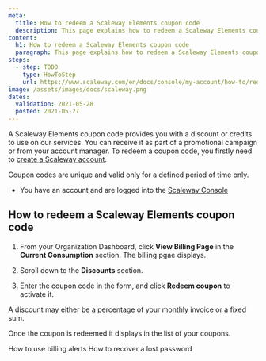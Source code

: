 ```yaml
---
meta:
  title: How to redeem a Scaleway Elements coupon code
  description: This page explains how to redeem a Scaleway Elements coupon code
content:
  h1: How to redeem a Scaleway Elements coupon code
  paragraph: This page explains how to redeem a Scaleway Elements coupon code
steps:
  - step: TODO
    type: HowToStep
    url: https://www.scaleway.com/en/docs/console/my-account/how-to/redeem-coupon-code
image: /assets/images/docs/scaleway.png
dates:
  validation: 2021-05-28
  posted: 2021-05-27
---
```


A Scaleway Elements coupon code provides you with a discount or credits to use on our services. You can receive it as part of a promotional campaign or from your account manager. To redeem a coupon code, you firstly need to [create a Scaleway account](/console/my-account/how-to/create-an-account).

Coupon codes are unique and valid only for a defined period of time only.

<Message type="requirement">

  - You have an account and are logged into the [Scaleway Console](https://console.scaleway.com) 

</Message>

## How to redeem a Scaleway Elements coupon code

1. From your Organization Dashboard, click **View Billing Page** in the **Current Consumption** section. The billing pgae displays.

  <Lightbox src="scaleway-organization-dashboard.png" alt="" />

2. Scroll down to the **Discounts** section.

3. Enter the coupon code in the form, and click **Redeem coupon** to activate it.

  <Lightbox src="scaleway-redeem-coupon.png" alt="" />

  <Message type="note">

  A discount may either be a percentage of your monthly invoice or a fixed sum.

  </Message>

  Once the coupon is redeemed it displays in the list of your coupons.

<Navigation title="See Also">
  <PreviousButton to="/console/my-account/how-to/use-billing-alerts/">How to use billing alerts</PreviousButton>
  <NextButton to="/console/my-account/how-to/recover-a-lost-password/">How to recover a lost password</NextButton>
</Navigation>
